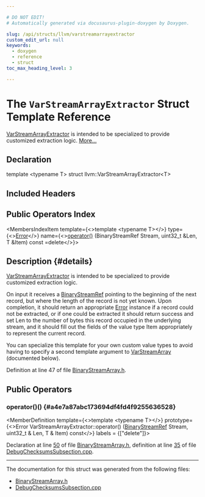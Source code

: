 ```yaml
---

# DO NOT EDIT!
# Automatically generated via docusaurus-plugin-doxygen by Doxygen.

slug: /api/structs/llvm/varstreamarrayextractor
custom_edit_url: null
keywords:
  - doxygen
  - reference
  - struct
toc_max_heading_level: 3

---
```





# The `VarStreamArrayExtractor` Struct Template Reference

<DoxygenPage pluginConfig={pluginConfig}>

<a href="/docs/api/structs/llvm/varstreamarrayextractor">VarStreamArrayExtractor</a> is intended to be specialized to provide customized extraction logic. <a href="#details">More...</a>

## Declaration

<CodeBlock>template &lt;typename T&gt;
struct llvm::VarStreamArrayExtractor&lt;T&gt;</CodeBlock>

## Included Headers

<IncludesList>
<IncludesListItem
  filePath="llvm/Support/BinaryStreamArray.h"
  permalink="/docs/api/files/include/include/llvm/include/llvm/support/binarystreamarray-h"
  isLocal="true" />
</IncludesList>

## Public Operators Index

<MembersIndex>

<MembersIndexItem
  template={<>template &lt;typename T&gt;</>}
  type={<><a href="/docs/api/classes/llvm/error">Error</a></>}
  name={<><a href="#a4e7a87abc173694df4fd4f9255636528">operator()</a> (BinaryStreamRef Stream, uint32&#95;t &amp;Len, T &amp;Item) const =delete</>}>
</MembersIndexItem>

</MembersIndex>

## Description {#details}

<a href="/docs/api/structs/llvm/varstreamarrayextractor">VarStreamArrayExtractor</a> is intended to be specialized to provide customized extraction logic.

On input it receives a <a href="/docs/api/classes/llvm/binarystreamref">BinaryStreamRef</a> pointing to the beginning of the next record, but where the length of the record is not yet known. Upon completion, it should return an appropriate <a href="/docs/api/classes/llvm/error">Error</a> instance if a record could not be extracted, or if one could be extracted it should return success and set Len to the number of bytes this record occupied in the underlying stream, and it should fill out the fields of the value type Item appropriately to represent the current record.

You can specialize this template for your own custom value types to avoid having to specify a second template argument to <a href="/docs/api/classes/llvm/varstreamarray">VarStreamArray</a> (documented below).

Definition at line 47 of file <a href="/docs/api/files/include/include/llvm/include/llvm/support/binarystreamarray-h">BinaryStreamArray.h</a>.

<SectionDefinition>

## Public Operators

### operator()() {#a4e7a87abc173694df4fd4f9255636528}

<MemberDefinition
  template={<>template &lt;typename T&gt;</>}
  prototype={<>Error VarStreamArrayExtractor::operator() (<a href="/docs/api/classes/llvm/binarystreamref">BinaryStreamRef</a> Stream, uint32&#95;t &amp; Len, T &amp; Item) const</>}
  labels = {["delete"]}>

Declaration at line <a href="/docs/api/files/include/include/llvm/include/llvm/support/binarystreamarray-h/#l00050">50</a> of file <a href="/docs/api/files/include/include/llvm/include/llvm/support/binarystreamarray-h">BinaryStreamArray.h</a>, definition at line <a href="/docs/api/files/lib/lib/debuginfo/lib/debuginfo/codeview/debugchecksumssubsection-cpp/#l00035">35</a> of file <a href="/docs/api/files/lib/lib/debuginfo/lib/debuginfo/codeview/debugchecksumssubsection-cpp">DebugChecksumsSubsection.cpp</a>.
</MemberDefinition>

</SectionDefinition>

<hr/>

The documentation for this struct was generated from the following files:

<ul>
<li><a href="/docs/api/files/include/include/llvm/include/llvm/support/binarystreamarray-h">BinaryStreamArray.h</a></li>
<li><a href="/docs/api/files/lib/lib/debuginfo/lib/debuginfo/codeview/debugchecksumssubsection-cpp">DebugChecksumsSubsection.cpp</a></li>
</ul>

</DoxygenPage>
